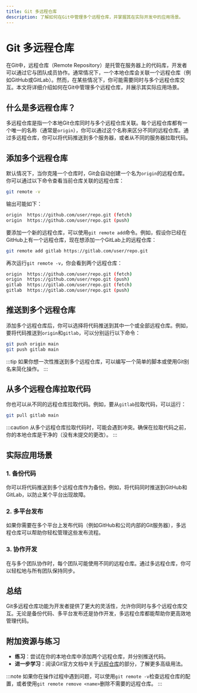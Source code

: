 ```yaml
---
title: Git 多远程仓库
description: 了解如何在Git中管理多个远程仓库，并掌握其在实际开发中的应用场景。
---
```


# Git 多远程仓库

在Git中，远程仓库（Remote Repository）是托管在服务器上的代码库，开发者可以通过它与团队成员协作。通常情况下，一个本地仓库会关联一个远程仓库（例如GitHub或GitLab）。然而，在某些情况下，你可能需要同时与多个远程仓库交互。本文将详细介绍如何在Git中管理多个远程仓库，并展示其实际应用场景。

## 什么是多远程仓库？

多远程仓库是指一个本地Git仓库同时与多个远程仓库关联。每个远程仓库都有一个唯一的名称（通常是`origin`），你可以通过这个名称来区分不同的远程仓库。通过多远程仓库，你可以将代码推送到多个服务器，或者从不同的服务器拉取代码。

## 添加多个远程仓库

默认情况下，当你克隆一个仓库时，Git会自动创建一个名为`origin`的远程仓库。你可以通过以下命令查看当前仓库关联的远程仓库：

```bash
git remote -v
```

输出可能如下：

```bash
origin  https://github.com/user/repo.git (fetch)
origin  https://github.com/user/repo.git (push)
```

要添加一个新的远程仓库，可以使用`git remote add`命令。例如，假设你已经在GitHub上有一个远程仓库，现在想添加一个GitLab上的远程仓库：

```bash
git remote add gitlab https://gitlab.com/user/repo.git
```

再次运行`git remote -v`，你会看到两个远程仓库：

```bash
origin  https://github.com/user/repo.git (fetch)
origin  https://github.com/user/repo.git (push)
gitlab  https://gitlab.com/user/repo.git (fetch)
gitlab  https://gitlab.com/user/repo.git (push)
```

## 推送到多个远程仓库

添加多个远程仓库后，你可以选择将代码推送到其中一个或全部远程仓库。例如，要将代码推送到`origin`和`gitlab`，可以分别运行以下命令：

```bash
git push origin main
git push gitlab main
```

:::tip
如果你想一次性推送到多个远程仓库，可以编写一个简单的脚本或使用Git别名来简化操作。
:::

## 从多个远程仓库拉取代码

你也可以从不同的远程仓库拉取代码。例如，要从`gitlab`拉取代码，可以运行：

```bash
git pull gitlab main
```

:::caution
从多个远程仓库拉取代码时，可能会遇到冲突。确保在拉取代码之前，你的本地仓库是干净的（没有未提交的更改）。
:::

## 实际应用场景

### 1. 备份代码
你可以将代码推送到多个远程仓库作为备份。例如，将代码同时推送到GitHub和GitLab，以防止某个平台出现故障。

### 2. 多平台发布
如果你需要在多个平台上发布代码（例如GitHub和公司内部的Git服务器），多远程仓库可以帮助你轻松管理这些发布流程。

### 3. 协作开发
在与多个团队协作时，每个团队可能使用不同的远程仓库。通过多远程仓库，你可以轻松地与所有团队保持同步。

## 总结

Git多远程仓库功能为开发者提供了更大的灵活性，允许你同时与多个远程仓库交互。无论是备份代码、多平台发布还是协作开发，多远程仓库都能帮助你更高效地管理代码。

## 附加资源与练习

- **练习**：尝试在你的本地仓库中添加两个远程仓库，并分别推送代码。
- **进一步学习**：阅读Git官方文档中关于[远程仓库](https://git-scm.com/book/en/v2/Git-Basics-Working-with-Remotes)的部分，了解更多高级用法。

:::note
如果你在操作过程中遇到问题，可以使用`git remote -v`检查远程仓库的配置，或者使用`git remote remove <name>`删除不需要的远程仓库。
:::